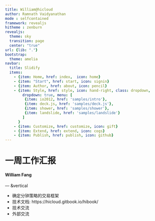 ```yaml
---
title: William@hicloud
author: Ramnath Vaidyanathan
mode : selfcontained
framework: revealjs
hitheme : zenburn
revealjs:
  theme: sky
  transition: page
  center: "true"
url: {lib: "."}
bootstrap:
  theme: amelia
navbar:
  title: Slidify
  items: 
    - {item: Home, href: index,  icon: home}
    - {item: "Start", href: start, icon: signin}
    - {item: Author, href: about, icon: pencil}
    - {item: Style, href: style, icon: hand-right, class: dropdown, 
        dropdown: true, menu: [
         {item: io2012, href: 'samples/intro'},
         {item: deck.js, href: 'samples/deck.js'},
         {item: shower, href: 'samples/shower'},
         {item: landslide, href: 'samples/landslide'}
        ]
      }
    - {item: Customize, href: customize, icon: gift}
    - {item: Extend, href: extend, icon: cogs}
    - {item: Publish, href: publish, icon: github}
---
```

# 一周工作汇报
#### William Fang

--- &vertical

- 确定分钟策略的交易框架 
- 技术文档: https://hicloud.gitbook.io/hibook/
- 技术交流
- 外部交流

